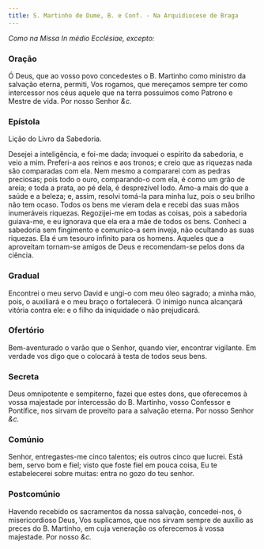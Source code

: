 ```yaml
---
title: S. Martinho de Dume, B. e Conf. - Na Arquidiocese de Braga
---
```


<em>Como na Missa In médio Ecclésiae, excepto:</em>


<LinkCard
  href="/missal/comum/13doutores"
  title="Doutores - Missa In médio Ecclésiae"
/>

### Oração

Ó Deus, que ao vosso povo concedestes o B. Martinho como ministro da
salvação eterna, permiti, Vos rogamos, que mereçamos sempre ter como
intercessor nos céus aquele que na terra possuímos como Patrono e Mestre
de vida. Por nosso Senhor <em>&c.</em>

### Epístola

Lição do Livro da Sabedoria.

Desejei a inteligência, e foi-me dada; invoquei o espírito da sabedoria, e
veio a mim. Preferi-a aos reinos e aos tronos; e creio que as riquezas
nada são comparadas com ela. Nem mesmo a compararei com as pedras
preciosas; pois todo o ouro, comparando-o com ela, é como um grão de
areia; e toda a prata, ao pé dela, é desprezível lodo. Amo-a mais do que a
saúde e a beleza; e, assim, resolvi tomá-la para minha luz, pois o seu
brilho não tem ocaso. Todos os bens me vieram dela e recebi das suas mãos
inumeráveis riquezas. Regozijei-me em todas as coisas, pois a sabedoria
guiava-me, e eu ignorava que ela era a mãe de todos os bens. Conheci a
sabedoria sem fingimento e comunico-a sem inveja, não ocultando as suas
riquezas. Ela é um tesouro infinito para os homens. Aqueles que a
aproveitam tornam-se amigos de Deus e recomendam-se pelos dons da ciência.

### Gradual

Encontrei o meu servo David e ungi-o com meu óleo sagrado; a minha mão,
pois, o auxiliará e o meu braço o fortalecerá. O inimigo nunca alcançará
vitória contra ele: e o filho da iniquidade o não prejudicará.

### Ofertório

Bem-aventurado o varão que o Senhor, quando vier, encontrar vigilante. Em
verdade vos digo que o colocará à testa de todos seus bens.

### Secreta

Deus omnipotente e sempiterno, fazei que estes dons, que oferecemos à
vossa majestade por intercessão do B. Martinho, vosso Confessor e
Pontífice, nos sirvam de proveito para a salvação eterna. Por nosso Senhor <em>&c.</em>

### Comúnio

Senhor, entregastes-me cinco talentos; eis outros cinco que lucrei. Está
bem, servo bom e fiel; visto que foste fiel em pouca coisa, Eu te
estabelecerei sobre muitas: entra no gozo do teu senhor.

### Postcomúnio

Havendo recebido os sacramentos da nossa salvação, concedei-nos, ó
misericordioso Deus, Vos suplicamos, que nos sirvam sempre de auxílio as
preces do B. Martinho, em cuja veneração os oferecemos à vossa majestade.
Por nosso <em>&c.</em>
